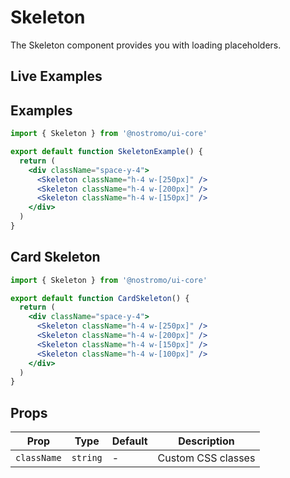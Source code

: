 
# Skeleton

The Skeleton component provides you with loading placeholders.

## Live Examples

<StorybookEmbed story="components-skeleton--default" />

<StorybookEmbed story="components-skeleton--card-skeleton" />

<StorybookEmbed story="components-skeleton--text-skeleton" />

## Examples

```jsx
import { Skeleton } from '@nostromo/ui-core'

export default function SkeletonExample() {
  return (
    <div className="space-y-4">
      <Skeleton className="h-4 w-[250px]" />
      <Skeleton className="h-4 w-[200px]" />
      <Skeleton className="h-4 w-[150px]" />
    </div>
  )
}
```

## Card Skeleton

```jsx
import { Skeleton } from '@nostromo/ui-core'

export default function CardSkeleton() {
  return (
    <div className="space-y-4">
      <Skeleton className="h-4 w-[250px]" />
      <Skeleton className="h-4 w-[200px]" />
      <Skeleton className="h-4 w-[150px]" />
      <Skeleton className="h-4 w-[100px]" />
    </div>
  )
}
```

## Props

| Prop | Type | Default | Description |
|------|------|---------|-------------|
| `className` | `string` | - | Custom CSS classes |
